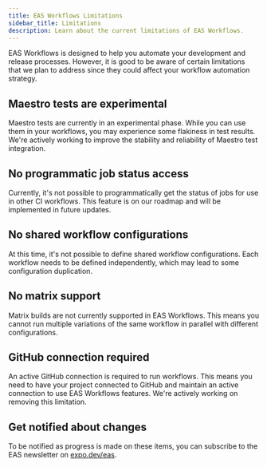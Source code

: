 ```yaml
---
title: EAS Workflows Limitations
sidebar_title: Limitations
description: Learn about the current limitations of EAS Workflows.
---
```


EAS Workflows is designed to help you automate your development and release processes. However, it is good to be aware of certain limitations that we plan to address since they could affect your workflow automation strategy.

## Maestro tests are experimental

Maestro tests are currently in an experimental phase. While you can use them in your workflows, you may experience some flakiness in test results. We're actively working to improve the stability and reliability of Maestro test integration.

## No programmatic job status access

Currently, it's not possible to programmatically get the status of jobs for use in other CI workflows. This feature is on our roadmap and will be implemented in future updates.

## No shared workflow configurations

At this time, it's not possible to define shared workflow configurations. Each workflow needs to be defined independently, which may lead to some configuration duplication.

## No matrix support

Matrix builds are not currently supported in EAS Workflows. This means you cannot run multiple variations of the same workflow in parallel with different configurations.

## GitHub connection required

An active GitHub connection is required to run workflows. This means you need to have your project connected to GitHub and maintain an active connection to use EAS Workflows features. We're actively working on removing this limitation.

## Get notified about changes

To be notified as progress is made on these items, you can subscribe to the EAS newsletter on [expo.dev/eas](https://expo.dev/eas).
